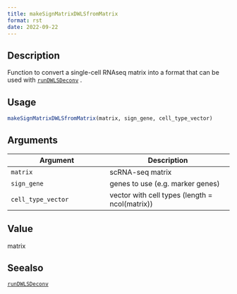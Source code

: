 ```yaml
--- 
title: makeSignMatrixDWLSfromMatrix 
format: rst 
date: 2022-09-22 
--- 
```


## Description

Function to convert a single-cell RNAseq matrix into a format
 that can be used with [`runDWLSDeconv`](#rundwlsdeconv) .


## Usage

```r
makeSignMatrixDWLSfromMatrix(matrix, sign_gene, cell_type_vector)
```


## Arguments

Argument      |Description
------------- |----------------
`matrix`     |     scRNA-seq matrix
`sign_gene`     |     genes to use (e.g. marker genes)
`cell_type_vector`     |     vector with cell types (length = ncol(matrix))


## Value

matrix


## Seealso

[`runDWLSDeconv`](#rundwlsdeconv)


